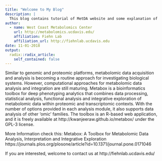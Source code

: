 ---
title: "Welcome to My Blog"
description: |
  This blog contains tutorial of MetDA website and some explanation of statistical analysis methods that are commonly used in metabolomics!
author:
  - name: West Coast Metabolomics Center 
    url: http://metabolomics.ucdavis.edu/
    affiliation: Fiehn Lab
    affiliation_url: http://fiehnlab.ucdavis.edu
date: 11-01-2018
output:
  radix::radix_article:
    self_contained: false
---

Similar to genomic and proteomic platforms, metabolomic data acquisition and analysis is becoming a routine approach for investigating biological systems. However, computational approaches for metabolomic data analysis and integration are still maturing. Metabox is a bioinformatics toolbox for deep phenotyping analytics that combines data processing, statistical analysis, functional analysis and integrative exploration of metabolomic data within proteomic and transcriptomic contexts. With the number of options provided in each analysis module, it also supports data analysis of other ‘omic’ families. The toolbox is an R-based web application, and it is freely available at http://kwanjeeraw.github.io/metabox/ under the GPL-3 license.

More Information check this: Metabox: A Toolbox for Metabolomic Data Analysis, Interpretation and Integrative Exploration https://journals.plos.org/plosone/article?id=10.1371/journal.pone.0171046


If you are interested, welcome to contact us at http://fiehnlab.ucdavis.edu/









